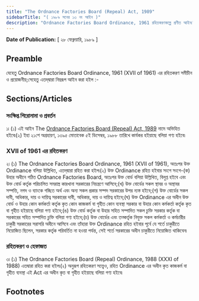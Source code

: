 ```yaml
---
title: "The Ordnance Factories Board (Repeal) Act, 1989"
sidebarTitle: "( ১৯৮৯ সনের ১৩ নং আইন )"
description: "Ordnance Factories Board Ordinance, 1961 রহিতকরণকল্পে প্রণীত আইন৷"
---
```


**Date of Publication:** [ ২৮ ফেব্রুয়ারি, ১৯৮৯ ]

## Preamble

যেহেতু Ordnance Factories Board Ordinance, 1961 (XVII of 1961) এর রহিতকরণ সমীচীন ও প্রয়োজনীয়;সেহেতু এতদ্‌দ্বারা নিম্নরূপ আইন করা হইল :-

## Sections/Articles

### সংক্ষিপ্ত শিরোনামা ও প্রবর্তন

১৷ (১) এই আইন The [Ordnance Factories Board (Repeal) Act, 1989](/act-720.html "Ordnance Factories Board (Repeal) Act, 1989") নামে অভিহিত হইবে৷(২) ইহা ২১শে অগ্রহায়ণ, ১৩৯৫ মোতাবেক ৫ই ডিসেম্বর, ১৯৮৮ তারিখে কার্যকর হইয়াছে বলিয়া গণ্য হইবে৷

### XVII of 1961 এর রহিতকরণ

২৷ (১) The Ordnance Factories Board Ordinance, 1961 (XVII of 1961), অতঃপর উক্ত Ordinance বলিয়া উল্লিখিত, এতদ্‌দ্বারা রহিত করা হইল৷(২) উক্ত Ordinance রহিত হইবার সংগে সংগে-(ক) উহার অধীনে গঠিত Ordnance Factories Board, অতঃপর উক্ত বোর্ড বলিয়া উল্লিখিত, বিলুপ্ত হইবে এবং উক্ত বোর্ড কর্তৃক পরিচালিত সমরাস্ত্র কারখানা সরকারের নিয়ন্ত্রণে আসিবে;(খ) উক্ত বোর্ডের সকল স্থাবর ও অস্থাবর সম্পত্তি, নগদ ও ব্যাংকে গচ্ছিত অর্থ এবং অন্য সকল প্রকার সম্পদ সরকারের উপর ন্যস্ত হইবে;(গ) উক্ত বোর্ডের সকল দাবী, অধিকার, দায় ও দায়িত্ব সরকারের দাবী, অধিকার, দায় ও দায়িত্ব হইবে;(ঘ) উক্ত Ordinance এর অধীন উক্ত বোর্ড ও উহার কোন কর্মকর্তা কর্তৃক কৃত কোন কাজকর্ম বা গৃহীত কোন ব্যবস্থা সরকার বা উহার কোন কর্মকর্তা কর্তৃক কৃত বা গৃহীত হইয়াছে বলিয়া গণ্য হইবে;(ঙ) উক্ত বোর্ড কর্তৃক বা উহার সহিত সম্পাদিত সকল চুক্তি সরকার কর্তৃক বা সরকারের সহিত সম্পাদিত চুক্তি বলিয়া গণ্য হইবে;(চ) উক্ত বোর্ডের এবং তত্কর্তৃক নিযুক্ত সকল কর্মকর্তা ও কর্মচারীর চাকুরী সরকারের সরাসরি অধীনে আসিবে এবং তাঁহারা উক্ত Ordinance রহিত হইবার পূর্বে যে শর্তে চাকুরীতে নিয়োজিত ছিলেন, সরকার কর্তৃক পরিবর্তিত না হওয়া পর্যন্ত, সেই শর্তে সরকারের অধীন চাকুরীতে নিয়োজিত থাকিবেন৷

### রহিতকরণ ও হেফাজত

৩৷ (১) The Ordnance Factories Board (Repeal) Ordinance, 1988 (XXXI of 1988) এতদ্বারা রহিত করা হইল৷(২) অনুরূপ রহিতকরণ সত্ত্বেও, রহিত Ordinance এর অধীন কৃত কাজকর্ম বা গৃহীত ব্যবস্থা এই Act এর অধীন কৃত বা গৃহীত হইয়াছে বলিয়া গণ্য হইবে৷

## Footnotes
